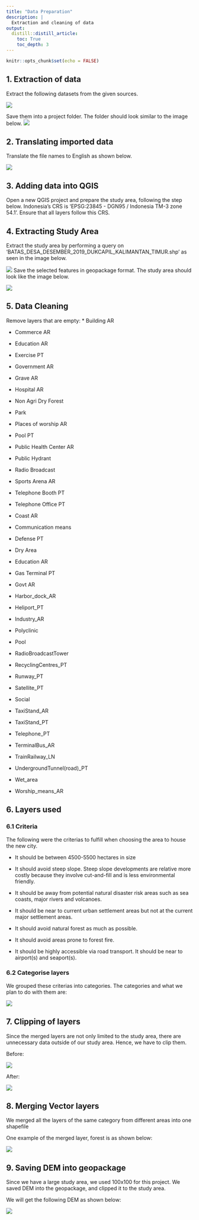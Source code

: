 ```yaml
---
title: "Data Preparation"
description: |
  Extraction and cleaning of data
output: 
  distill::distill_article:
    toc: True
    toc_depth: 3
---
```


```r
knitr::opts_chunk$set(echo = FALSE)
```

## 1. Extraction of data

Extract the following datasets from the given sources.


![](Image/Datasets.png)

Save them into a project folder. The folder should look similar to the image below.
![](Image/Raw Data.png)

## 2. Translating imported data

Translate the file names to English as shown below. 

![](Image/EngRawData.png)

## 3. Adding data into QGIS

Open a new QGIS project and prepare the study area, following the step below. Indonesia’s CRS is ‘EPSG:23845 - DGN95 / Indonesia TM-3 zone 54.1’. Ensure that all layers follow this CRS.

## 4. Extracting Study Area

Extract the study area by performing a query on ‘BATAS_DESA_DESEMBER_2019_DUKCAPIL_KALIMANTAN_TIMUR.shp’ as seen in the image below. 

![](Image/Extraction.png)
Save the selected features in geopackage format. The study area should look like the image below.

![](Image/Study Area.png)

## 5. Data Cleaning

Remove layers that are empty:
* Building AR

* Commerce AR

* Education AR

* Exercise PT

* Government AR

* Grave AR

* Hospital AR

* Non Agri Dry Forest

* Park

* Places of worship AR

* Pool PT

* Public Health Center AR

* Public Hydrant

* Radio Broadcast

* Sports Arena AR

* Telephone Booth PT

* Telephone Office PT

* Coast AR

* Communication means

* Defense PT

* Dry Area

* Education AR

* Gas Terminal PT

* Govt AR

* Harbor_dock_AR

* Heliport_PT

* Industry_AR

* Polyclinic

* Pool

* RadioBroadcastTower

* RecyclingCentres_PT

* Runway_PT

* Satellite_PT

* Social

* TaxiStand_AR

* TaxiStand_PT

* Telephone_PT

* TerminalBus_AR

* TrainRailway_LN

* UndergroundTunnel(road)_PT

* Wet_area

* Worship_means_AR

## 6. Layers used

### 6.1 Criteria

The following were the criterias to fulfill when choosing the area to house the new city.

* It should be between 4500-5500 hectares in size

* It should avoid steep slope. Steep slope developments are relative more costly because they involve cut-and-fill and is less environmental friendly.

* It should be away from potential natural disaster risk areas such as sea coasts, major rivers and volcanoes.

* It should be near to current urban settlement areas but not at the current major settlement areas.

* It should avoid natural forest as much as possible.

* It should avoid areas prone to forest fire.

* It should be highly accessible via road transport.
It should be near to airport(s) and seaport(s).

### 6.2 Categorise layers

We grouped these criterias into categories. The categories and what we plan to do with them are:

![](Image/Plan.png)

## 7. Clipping of layers

Since the merged layers are not only limited to the study area, there are unnecessary data outside of our study area. Hence, we have to clip them.

Before:

![](Image/Before.png)

After:

![](Image/After.png)

## 8. Merging Vector layers

We merged all the layers of the same category from different areas into one shapefile

One example of the merged layer, forest is as shown below:

![](Image/Merged.png)

## 9. Saving DEM into geopackage

Since we have a large study area, we used 100x100 for this project. We saved DEM into the geopackage, and clipped it to the study area. 

We will get the following DEM as shown below:

![](Image/DEM.png)
